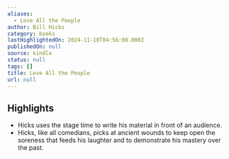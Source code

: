 ```yaml
---
aliases:
  - Love All the People
author: Bill Hicks
category: books
lastHighlightedOn: 2024-11-10T04:56:00.000Z
publishedOn: null
source: kindle
status: null
tags: []
title: Love All the People
url: null
---
```

## Highlights

- Hicks uses the stage time to write his material in front of an audience.
- Hicks, like all comedians, picks at ancient wounds to keep open the soreness that feeds his laughter and to demonstrate his mastery over the past.
